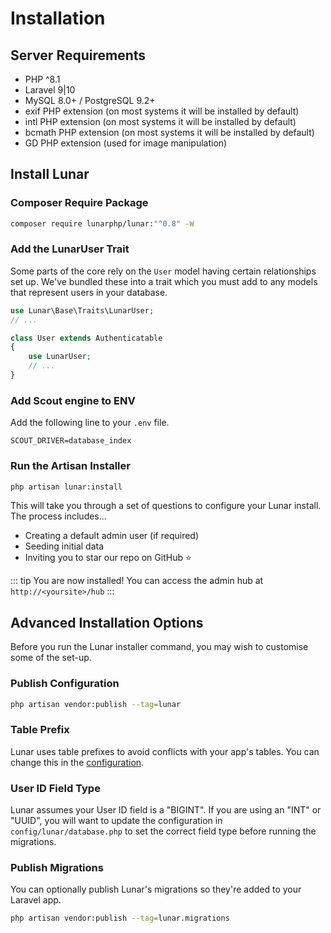 # Installation

## Server Requirements

- PHP ^8.1
- Laravel 9|10
- MySQL 8.0+ / PostgreSQL 9.2+
- exif PHP extension (on most systems it will be installed by default)
- intl PHP extension (on most systems it will be installed by default)
- bcmath PHP extension (on most systems it will be installed by default)
- GD PHP extension (used for image manipulation)

## Install Lunar

### Composer Require Package

```sh
composer require lunarphp/lunar:"^0.8" -W
```

### Add the LunarUser Trait

Some parts of the core rely on the `User` model having certain relationships set up. We've bundled these into a trait which you must add to any models that represent users in your database.

```php
use Lunar\Base\Traits\LunarUser;
// ...

class User extends Authenticatable
{
    use LunarUser;
    // ...
}
```

### Add Scout engine to ENV
Add the following line to your `.env` file.
```
SCOUT_DRIVER=database_index
```

### Run the Artisan Installer

```sh
php artisan lunar:install
```

This will take you through a set of questions to configure your Lunar install. The process includes...

- Creating a default admin user (if required)
- Seeding initial data
- Inviting you to star our repo on GitHub ⭐

::: tip
You are now installed! You can access the admin hub at `http://<yoursite>/hub`
:::

## Advanced Installation Options

Before you run the Lunar installer command, you may wish to customise some of the set-up.

### Publish Configuration
```sh
php artisan vendor:publish --tag=lunar
```

### Table Prefix
Lunar uses table prefixes to avoid conflicts with your app's tables. You can change this in the [configuration](/core/configuration.html).


### User ID Field Type
Lunar assumes your User ID field is a "BIGINT". If you are using an "INT" or "UUID", you will want to update the configuration in `config/lunar/database.php` to set the correct field type before running the migrations.


### Publish Migrations
You can optionally publish Lunar's migrations so they're added to your Laravel app.

```sh
php artisan vendor:publish --tag=lunar.migrations
```